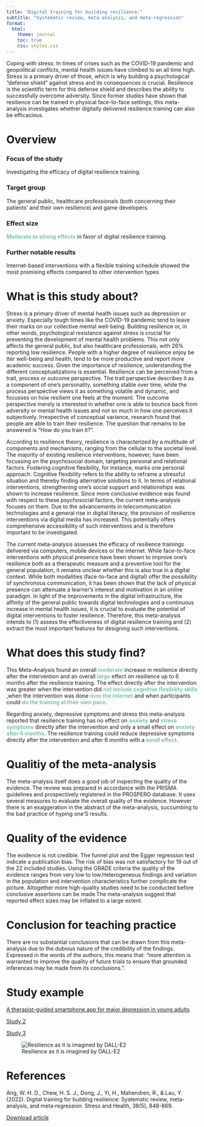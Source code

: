 ```yaml
---
title: "Digital training for building resilience:"
subtitle: "Systematic review, meta‐analysis, and meta‐regression"
format:
  html:
    theme: journal
    toc: true
    css: styles.css
---
```


[Coping with stress: In times of crises such as the COVID-19 pandemic and geopolitical conflicts, mental health issues have climbed to an all time high. Stress is a primary driver of those, which is why building a psychological "defense shield" against stress and its consequences is crucial. Resilience is the scientific term for this defense shield and describes the ability to successfully overcome adversity. Since former studies have shown that resilience can be trained in physical face-to-face settings, this meta-analysis investigates whether digitally delivered resilience training can also be efficacious.]{.bold}

# Overview

### Focus of the study

Investigating the efficacy of digital resilience training.

### Target group

The general public, healthcare professionals (both concerning their patients' and their own resilience) and game developers.

### Effect size

[Moderate to strong effects]{title="Hedges' g = 0.54 - 1.09. Hedges' g is an effect size measure that denotes the magnitude of group differences. It is a more reliable measure when sample sizes of studies are small." style="font-weight: bold; color: #78c2ad;"} in favor of digital resilience training.

### Further notable results

Internet-based interventions with a flexible training schedule showed the most promising effects compared to other intervention types

# What is this study about?

Stress is a primary driver of mental health issues such as depression or anxiety. Especially tough times like the COVID-19 pandemic tend to leave their marks on our collective mental well-being. Building resilience or, in other words, psychological resistance against stress is crucial for preventing the development of mental health problems. This not only affects the general public, but also healthcare professionals, with [26%]{title="31% during COVID times. Also my motivational level of getting up in the morning."} reporting low resilience. People with a higher degree of resilience enjoy be tter well-being and health, tend to be more productive and report more academic success. Given the importance of resilience, understanding the different conceptualizations is essential. Resilience can be perceived from a trait, process or outcome perspective. The trait perspective describes it as a component of one’s personality, something stable over time, while the process perspective views it as something volatile and dynamic, and focusses on how resilient one feels at the moment. The outcome perspective merely is interested in whether one is able to bounce back from adversity or mental health issues and not so much in how one perceives it subjectively. Irrespective of conceptual variance, research found that people are able to train their resilience. The question that remains to be answered is “How do you train it?”.

According to resilience theory, resilience is characterized by a multitude of components and mechanisms, ranging from the cellular to the societal level. The majority of existing resilience interventions, however, have been focussing on the [psychosocial]{title="A mix of psychological and social factors. Also a sick slipknot song."} domain, targeting personal and relational factors. Fostering cognitive flexibility, for instance, marks one personal approach. Cognitive flexibility refers to the ability to reframe a stressful situation and thereby finding alternative solutions to it. In terms of relational interventions, strengthening one’s social support and relationships was shown to increase resilience. Since more conclusive evidence was found with respect to these psychosocial factors, the current meta-analysis focuses on them. Due to the advancements in [telecommunication technologies]{title="The transmission of messages, in this case via digital media."} and a general rise in [digital literacy,]{title="The capability of handling digital technologies."} the provision of resilience interventions via digital media has increased. This potentially offers comprehensive accessibility of such interventions and is therefore important to be investigated.

The current meta-analysis assesses the efficacy of resilience trainings delivered via computers, mobile devices or the internet. While face-to-face interventions with physical presence have been shown to improve one’s resilience both as a therapeutic measure and a preventive tool for the general population, it remains unclear whether this is also true in a digital context. While both modalities (face-to-face and digital) offer the possibility of synchronous communication, it has been shown that the lack of physical presence can attenuate a learner’s interest and motivation in an online paradigm. In light of the improvements in the digital infrastructure, the affinity of the general public towards digital technologies and a continuous increase in mental health issues, it is crucial to evaluate the potential of digital interventions to foster resilience. Therefore, this meta-analysis intends to (1) assess the effectiveness of digital resilience training and (2) extract the most important features for designing such interventions.

# What does this study find?

This Meta-Analysis found an overall [moderate]{title="Z = 4.09, p < 0.05; g = 0.54; 95% CI: 0.28–0.79)" style="font-weight: bold; color: #78c2ad;"} increase in resilience directly after the intervention and an overall [large]{title="Z = 3.00, p < 0.05; g = 1.09, 95% CI: 0.38–1.79)" style="font-weight: bold; color: #78c2ad;"} effect on resilience up to 6 months after the resilience training. The effect directly after the intervention was greater when the intervention did [not include cognitive flexibility skills]{title="g = 0.71, 95% CI: 0.38–1.03 compared to included (g = 0.13, 95% CI: −0.07–0.32)" style="font-weight: bold; color: #78c2ad;"} ,when the intervention was done [over the internet]{title="g = 0.74, 95% CI: 0.32–1.17 compared to mobile applications (g = 0.43, 95% CI: −0.05–0.91) or others (g = 0.23, 95% CI: 0.05– 0.79) " style="font-weight: bold; color: #78c2ad;"} and when participants could [do the training at their own pace]{title="g = 0.54, 95% CI: 0.28–0.79 compared to a fixed schedule (g = 0.25, 95% CI: 0.07–0.43)" style="font-weight: bold; color: #78c2ad;"}.

Regarding anxiety, depressive symptoms and stress this meta-analysis reported that resilience training has no effect on [anxiety]{title="Z = 0.36, p = 0.12" style="font-weight: bold; color: #78c2ad;"} and [stress symptoms]{title="Z = 0.80, p = 0.42" style="font-weight: bold; color: #78c2ad;"} directly after the intervention and only a small effect on [anxiety after 6 months]{title="(Z = 3.67, p < 0.05; g = 0.36, 95% CI: 0.20–0.53; no effect for stress (Z = 1.34, p = 0.18)" style="font-weight: bold; color: #78c2ad;"}. The resilience training could reduce depressive symptoms directly after the intervention and after 6 months with a [small effect]{title="after intervention (Z = 4.32, p < 0.05, g = 0.36, 95% CI: 0.20–0.53) and after 6 months (Z = 3.83, p < 0.05, g = 0.35, 95% CI: 0.17–0.53)" style="font-weight: bold; color: #78c2ad;"}.

# Qualitiy of the meta-analysis

The meta-analysis itself does a good job of inspecting the quality of the evidence. The review was prepared in accordance with the PRISMA guidelines and prospectively registered in the PROSPERO database. It uses several measures to evaluate the overall quality of the evidence. However there is an exaggeration in the abstract of the meta-analysis, succumbing to the bad practice of hyping one'S results.

# Quality of the evidence

The evidence is not credible. The funnel plot and the Egger regression test indicate a publication bias. The risk of bias was not satisfactory for 19 out of the 22 included studies. Using the GRADE criteria the quality of the evidence ranges from very low to low.Heterogeneous findings and variation in the population and intervention characteristics further complicate the picture. Altogether more high-quality studies need to be conducted before conclusive assertions can be made.The meta-analysis suggest that reported effect sizes may be inflated to a large extent.

# Conclusion for teaching practice

There are no substantial conclusions that can be drawn from this meta-analysis due to the dubious nature of the credibility of the findings. Expressed in the words of the authors, this means that: "more attention is warranted to improve the quality of future trials to ensure that grounded inferences may be made from its conclusions.".

# Study example

[A therapist-guided smartphone app for major depression in young adults](https://flopaho.github.io/building-resilience/study1.html)

[Study 2](https://flopaho.github.io/building-resilience/study2.html)

[Study 3](https://flopaho.github.io/building-resilience/study3.html)

![Resilience as it is imagined by DALL-E2](resilience.png)

# References

Ang, W. H. D., Chew, H. S. J., Dong, J., Yi, H., Mahendren, R., & Lau, Y. (2022). Digital training for building resilience: Systematic review, meta‐analysis, and meta‐regression. Stress and Health, 38(5), 848-869.

[Download article](https://onlinelibrary.wiley.com/doi/pdf/10.1002/smi.3154)
